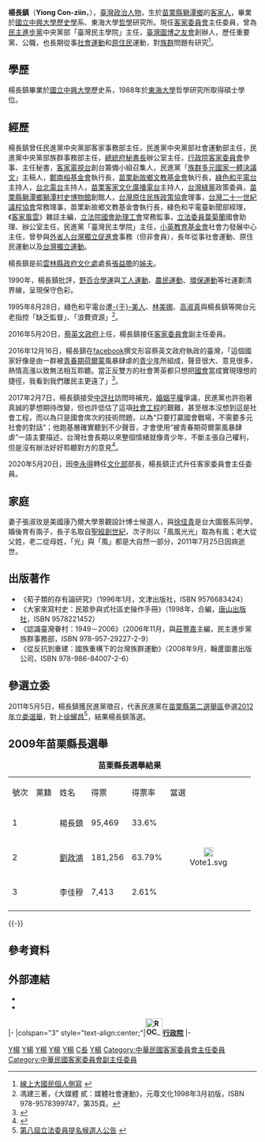 {{Infobox Officeholder
| name = 楊長鎮<br>Yiong Con-ziin  
| image = Yiong Con-ziin.jpg
| imagesize = 
|order             = {{ROC}}第10任[[中華民國客家委員會|客家委員會]]主任委員
|term_start        =  2020年5月20日
|term_end          =   
|premierroc        = [[蘇貞昌|蘇貞昌]]
|deputy            = [[鍾孔炤|鍾孔炤]]（政務）<br/>范佐銘（常務）
|predecessor       = [[李永得|李永得]]
|successor         = 
| office2 = {{ROC}}[[客家委員會|客家委員會]]副主任委員
| term_start2 = 2016年5月20日
| term_end2 = 2020年5月19日
| premierroc2= [[林全|林全]]<br/>[[賴清德|賴清德]]<br/>蘇貞昌
| 1blankname2 = 主任委員
| 1namedata2 = 李永得
| predecessor2 = 未知
| successor2   = 鍾孔炤
| sex = 男
| birth_date = {{birth_date_and_age|1963|4|22}}
| birth_place = {{ROC}}[[苗栗縣|苗栗縣]][[獅潭鄉|獅潭鄉]]
| ethnicity = [[客家裔臺灣人|客家人]]
| nationality = {{ROC}}
| party = {{Dpp}}
| parents = 
| relatives = 
| spouse = [[張淑玫|張淑玫]]（2011年逝世）
| children = 楊有光（長子）<br>張有風（次子）
| profession = 
| website = 
| educate = 
*[[東海大學_(台灣)|東海大學]][[哲學|哲學]]研究所[[碩士|碩士]]
*[[國立中興大學|國立中興大學]][[歷史學|歷史學]]系
*苗栗縣大倫國民中學
*苗栗縣獅潭國民小學
|past=
*[[總統府秘書長|總統府秘書長]]辦公室主任
*[[行政院客家委員會|行政院客家委員會]]參事、主任秘書（2002年）
*[[客家電視台|客家電視台]]創台籌備小組召集人
*[[民主進步黨|民主進步黨]]中央黨部社會運動部主任
*民進黨中央黨部客家事務部主任
*民進黨中央黨部族群事務部主任<br><span style="">(2004年~2005年)
*民進黨「[[族群多元國家一體決議文|族群多元國家一體決議文]]」主稿人
*苗栗新故鄉協會執行長
*[[綠色和平電台|綠色和平電台]]主持人
*[[臺北廣播電台|臺北廣播電台]]主持人
*[[臺灣綠黨|臺灣綠黨]]政策委員
*苗栗縣獅潭鄉「獅潭村史博物館」創館人
*臺灣原住民族政策協會理事
*臺灣二十一世紀議程協會常務理事
*苗栗新故鄉文教基金會執行長
*綠色和平電臺新聞部經理
*《客家風雲》雜誌主編
*[[立法院國會助理工會|立法院國會助理工會]]常務監事
*[[立法委員|立法委員]][[葉菊蘭|葉菊蘭]]國會助理、辦公室主任
*[[鄭南榕基金會|鄭南榕基金會]]執行長
*[[高雄市政府客家事務委員會|高雄市政府客家事務委員會]]委員
*[[小英教育基金會|小英教育基金會]]社會力發展中心主任
*民主進步黨「臺灣民主學院」主任
*臺灣圖博之友會創辦人
*[[客家委員會|客家委員會]]副主任委員<br><span style="color: blue;">(2016年5月20日-2020年5月19日)</span>
*[[客家委員會|客家委員會]]主任委員<br><span style="color: blue;">(2020年5月20日-)</span>
}}

'''楊長鎮'''（'''Yiong Con-ziin'''，{{bd|1964年|4月22日|CatIdx=Y楊}}），[[臺灣|臺灣]][[政治人物|政治人物]]，生於[[苗栗縣|苗栗縣]][[獅潭鄉|獅潭鄉]]的[[客家人|客家人]]，畢業於[[國立中興大學|國立中興大學]][[歷史學|歷史學]]系、東海大學[[哲學|哲學]]研究所。現任[[中華民國客家委員會|客家委員會]]主任委員，曾為[[民主進步黨|民主進步黨]]中央黨部「臺灣民主學院」主任，[[臺灣圖博之友會|臺灣圖博之友會]]創辦人，歷任重要黨、公職，也長期從事[[社會運動|社會運動]]和[[臺灣原住民族|原住民]]運動，對[[族群|族群]]問題有研究<ref>[http://mightypeople.org/politician/profile.php?id=918 線上大國民個人側寫] {{webarchive|url=https://web.archive.org/web/20140813232037/http://mightypeople.org/politician/profile.php?id=918 |date=2014-08-13 }}</ref>。

==學歷==
楊長鎮畢業於[[國立中興大學|國立中興大學]]歷史系，1988年於[[東海大學_(台灣)|東海大學]]哲學研究所取得碩士學位。

==經歷==
楊長鎮曾任民進黨中央黨部客家事務部主任，民進黨中央黨部社會運動部主任，民進黨中央黨部族群事務部主任，[[總統府秘書長|總統府秘書長]]辦公室主任，[[行政院客家委員會|行政院客家委員會]]參事、主任秘書，[[客家電視台|客家電視台]]創台籌備小組召集人，民進黨「[[族群多元國家一體決議文|族群多元國家一體決議文]]」主稿人，[[鄭南榕基金會|鄭南榕基金會]]執行長，[[苗栗新故鄉文教基金會|苗栗新故鄉文教基金會]]執行長，[[綠色和平電台|綠色和平電台]]主持人，[[台北電台|台北電台]]主持人，[[苗栗客家文化廣播電台|苗栗客家文化廣播電台]]主持人，[[台灣綠黨|台灣綠黨]]政策委員，[[苗栗縣|苗栗縣]][[獅潭鄉|獅潭鄉]][[獅潭村史博物館|獅潭村史博物館]]創館人，[[台灣原住民族政策協會|台灣原住民族政策協會]]理事，[[台灣二十一世紀議程協會|台灣二十一世紀議程協會]]常務理事，苗栗新故鄉文教基金會執行長，綠色和平電臺新聞部經理，《[[客家風雲|客家風雲]]》雜誌主編，[[立法院國會助理工會|立法院國會助理工會]]常務監事，[[立法委員|立法委員]][[葉菊蘭|葉菊蘭]]國會助理、辦公室主任，民進黨「臺灣民主學院」主任，[[小英教育基金會|小英教育基金會]]社會力發展中心主任，曾參與[[外省人台灣獨立促進會|外省人台灣獨立促進會]]事務（但非會員），長年從事社會運動、原住民運動以及[[台灣獨立運動|台灣獨立運動]]。

楊長鎮是前[[雲林縣政府文化處|雲林縣政府文化處]]處長[[張益贍|張益贍]]的[[姊夫|姊夫]]。

1990年，楊長鎮批評，[[野百合學運|野百合學運]]與[[工人運動|工人運動]]、[[農民運動|農民運動]]、[[環保運動|環保運動]]等社運劃清界線，呈現保守色彩。

1995年8月28日，綠色和平電台遭[[于美人|-{于}-美人]]、[[林美娜|林美娜]]、[[高淑真|高淑真]]與楊長鎮等開台元老指控「缺乏監督」、「浪費資源」<ref>馮建三著，《大媒體 貳：媒體社會運動》，元尊文化1998年3月初版，ISBN 978-9578399747，第35頁。</ref>。

2016年5月20日，[[蔡英文政府|蔡英文政府]]上任，楊長鎮接任[[客家委員會|客家委員會]]副主任委員。

2016年12月16日，楊長鎮在[[facebook|facebook]]撰文形容蔡英文政府執政的臺灣，「這個國家好像是由一群被[[青春期|青春期]][[荷爾蒙|荷爾蒙]]風暴肆虐的[[青少年|青少年]]所組成，聲音很大、意見很多，熱情高漲以致無法相互聆聽。當正反雙方的社會菁英都只想把[[國會|國會]]當成實現理想的捷徑，我看到我們離民主更遠了」<ref>{{cite news|title=「同運和護家盟在天龍國交火」 楊長鎮：鄉下父老沒被當成溝通對象|url=http://www.storm.mg/article/202691|publisher=風傳媒|date=2016-12-18|author=顏振凱|accessdate=2016-12-18|archive-date=2020-09-20|archive-url=https://web.archive.org/web/20200920022930/https://www.storm.mg/article/202691|dead-url=no}}</ref>。 

2017年2月7日，楊長鎮接受[[中評社|中評社]]訪問時補充，[[婚姻平權|婚姻平權]]爭議，民進黨也許抱著真誠的夢想期待改變，但也許低估了這項[[社會工程|社會工程]]的艱難，甚至根本沒想到這是社會工程，而以為只是國會席次的技術問題，以為“只要打贏國會戰場，不需要多元社會的對話”；他跑基層確實聽到不少聲音，才會使用“被青春期荷爾蒙風暴肆虐”一語主要描述，台灣社會長期以來整個情緒就像青少年，不斷主張自己權利，但是沒有辦法好好聆聽對方的意見<ref>{{cite news|title=楊長鎮：台灣社會長期以來整個情緒像青少年|url=http://hk.crntt.com/doc/1045/6/6/8/104566817.html|publisher=中評社|author=黃文-{杰}-|date=2017-02-07|accessdate=2017-02-26}}</ref>。

2020年5月20日，因[[李永得|李永得]]轉任[[中華民國文化部|文化部]]部長，楊長鎮正式升任客家委員會主任委員。

==家庭==
妻子張淑玫是美國康乃爾大學景觀設計博士候選人，與[[徐佳青|徐佳青]]是台大園藝系同學，婚後育有兩子，長子名取自[[聖經|聖經]][[創世紀|創世紀]]，次子則以「風風光光」取為有風；老大從父姓，老二從母姓，「光」與「風」都是大自然一部分，2011年7月25日因病逝世。

==出版著作==
*《荀子類的存有論研究》（1996年1月，文津出版社，ISBN 9576683424）
*《大家來寫村史：民眾參與式社區史操作手冊》（1998年，合編，[[唐山出版社|唐山出版社]]，ISBN 9578221452）
*《認識臺灣眷村：1949－2006》（2006年11月，與[[莊豐嘉|莊豐嘉]]主編，民主進步黨族群事務部，ISBN 978-957-29227-2-9）
*《從反抗到重建：國族重構下的台灣族群運動》（2008年9月，翰蘆圖書出版公司，ISBN 978-986-84007-2-6）

==參選立委==
2011年5月5日，楊長鎮獲民進黨徵召，代表民進黨在[[苗栗縣第二選舉區|苗栗縣第二選舉區]]參選[[2012年中華民國立法委員選舉|2012年立委選舉]]，對上[[徐耀昌|徐耀昌]]<ref>[http://www.dpp.org.tw/news_content.php?sn=4882 第八屆立法委員提名候選人公告] {{Wayback|url=http://www.dpp.org.tw/news_content.php?sn=4882 |date=20110607054853 }}</ref>，結果楊長鎮落選。

==2009年苗栗縣長選舉==
{| border="1" cellpadding="4" cellspacing="1" style="margin: 0em 1em 1em 0; background: #f9f9f9; border: 1px #aaa solid; text-align:center; border-collapse: collapse; font-size: 95%;"
|+'''苗栗縣長選舉結果'''
|-
|號次||黨籍||姓名||得票||得票率||當選
|-
|1||{{Dpp}}||楊長鎮||95,469||33.6%||
|-
|2||{{Kmt}}||[[劉政鴻|劉政鴻]]||181,256||63.79%||<div align="center">[[File:Vote1.svg|20px]]</div>
|-
|3||||李佳穆||7,413||2.61%||
|-
|}

{{-}}
== 參考資料 ==
{{Reflist|2}}

== 外部連結 == 
*{{Facebook|azen2u}}
*{{youtube|user=azen2u}}

{{start box}}
{{s-gov|roc}}
|-
|colspan="3" style="text-align:center;"|'''[[File:ROC_Executive_Yuan_Logo.svg|35px]][[行政院|行政院]]'''
|-
{{s-before|[[李永得|李永得]]}}
{{s-title|[[中華民國客家委員會|客家委員會]]主任委員<small><br>第十任<br>2020年5月20日－}}
{{s-none|現任}}
{{end box}}
{{蘇貞昌內閣（第三次）}}
[[Category:民主進步黨黨員|Y楊]]
[[Category:東海大學校友_(台灣)|Y楊]]
[[Category:國立中興大學校友|Y楊]]
[[Category:客家裔臺灣人|Y楊]]
[[Category:獅潭人|Y楊]]
[[Category:楊姓|C長]]
[[Category:臺灣獨立運動者|Y楊]]
[[Category:中華民國客家委員會主任委員|Category:中華民國客家委員會主任委員]]
[[Category:中華民國客家委員會副主任委員|Category:中華民國客家委員會副主任委員]]